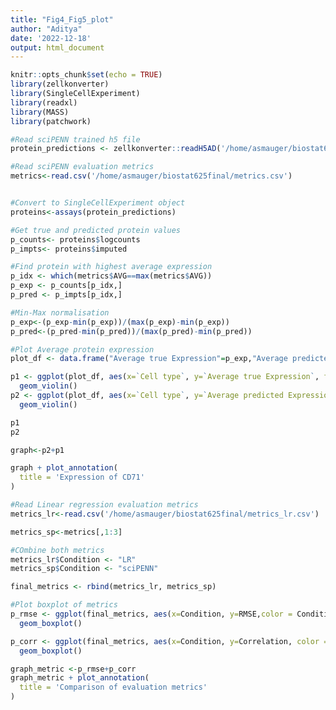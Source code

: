 ```yaml
---
title: "Fig4_Fig5_plot"
author: "Aditya"
date: '2022-12-18'
output: html_document
---
```


```r
knitr::opts_chunk$set(echo = TRUE)
library(zellkonverter)
library(SingleCellExperiment)
library(readxl)
library(MASS)
library(patchwork)
```

```r

#Read sciPENN trained h5 file
protein_predictions <- zellkonverter::readH5AD('/home/asmauger/biostat625final/protein_test_final.h5ad')

#Read sciPENN evaluation metrics
metrics<-read.csv('/home/asmauger/biostat625final/metrics.csv')


#Convert to SingleCellExperiment object
proteins<-assays(protein_predictions)

#Get true and predicted protein values
p_counts<- proteins$logcounts
p_impts<- proteins$imputed

#Find protein with highest average expression
p_idx <- which(metrics$AVG==max(metrics$AVG))
p_exp <- p_counts[p_idx,]
p_pred <- p_impts[p_idx,]

#Min-Max normalisation
p_exp<-(p_exp-min(p_exp))/(max(p_exp)-min(p_exp))
p_pred<-(p_pred-min(p_pred))/(max(p_pred)-min(p_pred))

#Plot Average protein expression
plot_df <- data.frame("Average true Expression"=p_exp,"Average predicted Expression" = p_pred,"Day"=as.factor(protein_predictions$day),"Cell type" = protein_predictions$cell_type,check.names = F)

p1 <- ggplot(plot_df, aes(x=`Cell type`, y=`Average true Expression`, fill=`Day`)) + 
  geom_violin()
p2 <- ggplot(plot_df, aes(x=`Cell type`, y=`Average predicted Expression`, fill=`Day`)) + 
  geom_violin()

p1
p2
```
```r
graph<-p2+p1

graph + plot_annotation(
  title = 'Expression of CD71'
)
```


```r
#Read Linear regression evaluation metrics
metrics_lr<-read.csv('/home/asmauger/biostat625final/metrics_lr.csv')

metrics_sp<-metrics[,1:3]

#COmbine both metrics
metrics_lr$Condition <- "LR"
metrics_sp$Condition <- "sciPENN"

final_metrics <- rbind(metrics_lr, metrics_sp)

#Plot boxplot of metrics
p_rmse <- ggplot(final_metrics, aes(x=Condition, y=RMSE,color = Condition)) + 
  geom_boxplot()

p_corr <- ggplot(final_metrics, aes(x=Condition, y=Correlation, color = Condition)) + 
  geom_boxplot()

graph_metric <-p_rmse+p_corr
graph_metric + plot_annotation(
  title = 'Comparison of evaluation metrics'
)
```


